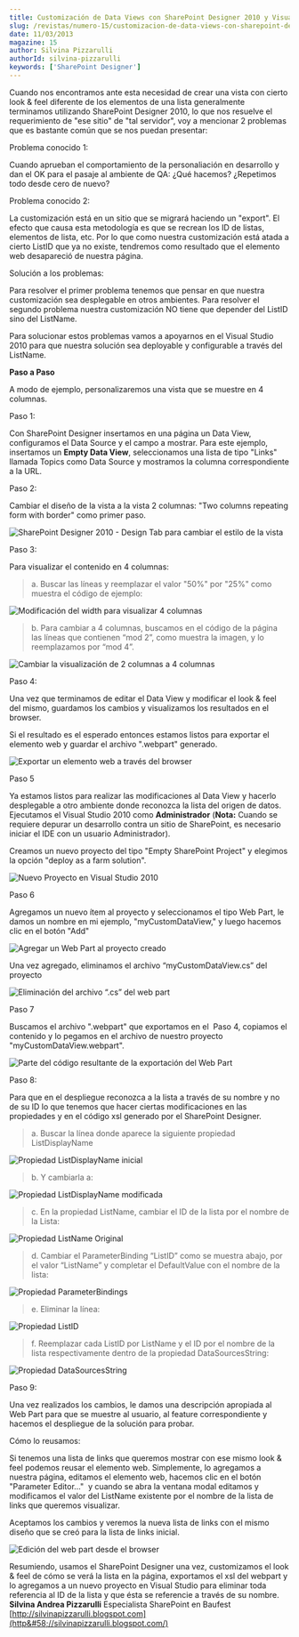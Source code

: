 ```yaml
---
title: Customización de Data Views con SharePoint Designer 2010 y Visual Studio 2010
slug: /revistas/numero-15/customizacion-de-data-views-con-sharepoint-designer-2010-y-visual-studio-2010
date: 11/03/2013
magazine: 15
author: Silvina Pizzarulli
authorId: silvina-pizzarulli
keywords: ['SharePoint Designer']
---
```



<ArticleHeader frontmatter={props.pageContext.frontmatter} />



Cuando nos encontramos ante esta necesidad de crear una vista con cierto look & feel diferente de los elementos de una lista generalmente terminamos utilizando SharePoint Designer 2010, lo que nos resuelve el requerimiento de "ese sitio" de "tal servidor", voy a mencionar 2 problemas que es bastante común que se nos puedan presentar:

Problema conocido 1:

Cuando aprueban el comportamiento de la personaliación en desarrollo y dan el OK para el pasaje al ambiente de QA: ¿Qué hacemos? ¿Repetimos todo desde cero de nuevo?

Problema conocido 2:

La customización está en un sitio que se migrará haciendo un "export". El efecto que causa esta metodología es que se recrean los ID de listas, elementos de lista, etc. Por lo que como nuestra customización está atada a cierto ListID que ya no existe, tendremos como resultado que el elemento web desapareció de nuestra página.

Solución a los problemas:

Para resolver el primer problema tenemos que pensar en que nuestra customización sea desplegable en otros ambientes. Para resolver el segundo problema nuestra customización NO tiene que depender del ListID sino del ListName.

Para solucionar estos problemas vamos a apoyarnos en el Visual Studio 2010 para que nuestra solución sea deployable y configurable a través del ListName.

**Paso a Paso**

A modo de ejemplo, personalizaremos una vista que se muestre en 4 columnas.

Paso 1:

Con SharePoint Designer insertamos en una página un Data View, configuramos el Data Source y el campo a mostrar. Para este ejemplo, insertamos un **Empty Data View**, seleccionamos una lista de tipo "Links" llamada Topics como Data Source y mostramos la columna correspondiente a la URL.

Paso 2:

Cambiar el diseño de la vista a la vista 2 columnas: "Two columns repeating form with border" como primer paso.

![SharePoint Designer 2010 - Design Tab para cambiar el estilo de la vista](../../../images/numero15/customizacion-data-views-sharepoint-designer-2010-visual-studio-2010/image1.png)

Paso 3:

Para visualizar el contenido en 4 columnas:


> a. Buscar las líneas y reemplazar el valor "50%" por "25%" como muestra el código de ejemplo:


![Modificación del width para visualizar 4 columnas](../../../images/numero15/customizacion-data-views-sharepoint-designer-2010-visual-studio-2010/image2.png)


> b. Para cambiar a 4 columnas, buscamos en el código de la página las líneas que contienen “mod 2”, como muestra la imagen, y lo reemplazamos por “mod 4”.


![Cambiar la visualización de 2 columnas a 4 columnas](../../../images/numero15/customizacion-data-views-sharepoint-designer-2010-visual-studio-2010/image3.png)

Paso 4:

Una vez que terminamos de editar el Data View y modificar el look & feel del mismo, guardamos los cambios y visualizamos los resultados en el browser.

Si el resultado es el esperado entonces estamos listos para exportar el elemento web y guardar el archivo ".webpart" generado.

![Exportar un elemento web a través del browser](../../../images/numero15/customizacion-data-views-sharepoint-designer-2010-visual-studio-2010/image4.png)

Paso 5

Ya estamos listos para realizar las modificaciones al Data View y hacerlo desplegable a otro ambiente donde reconozca la lista del origen de datos. Ejecutamos el Visual Studio 2010 como **Administrador** (**Nota:** Cuando se requiere depurar un desarrollo contra un sitio de SharePoint, es necesario iniciar el IDE con un usuario Administrador).

Creamos un nuevo proyecto del tipo "Empty SharePoint Project" y elegimos la opción "deploy as a farm solution".

![Nuevo Proyecto en Visual Studio 2010](../../../images/numero15/customizacion-data-views-sharepoint-designer-2010-visual-studio-2010/image5.png)

Paso 6

Agregamos un nuevo ítem al proyecto y seleccionamos el tipo Web Part, le damos un nombre en mi ejemplo, "myCustomDataView," y luego hacemos clic en el botón "Add"

![Agregar un Web Part al proyecto creado](../../../images/numero15/customizacion-data-views-sharepoint-designer-2010-visual-studio-2010/image6.png)

Una vez agregado, eliminamos el archivo “myCustomDataView.cs” del proyecto

![Eliminación del archivo “.cs” del web part](../../../images/numero15/customizacion-data-views-sharepoint-designer-2010-visual-studio-2010/image7.png)

Paso 7

Buscamos el archivo ".webpart" que exportamos en el  Paso 4, copiamos el contenido y lo pegamos en el archivo de nuestro proyecto "myCustomDataView.webpart".

![Parte del código resultante de la exportación del Web Part](../../../images/numero15/customizacion-data-views-sharepoint-designer-2010-visual-studio-2010/image8.png)

Paso 8:

Para que en el despliegue reconozca a la lista a través de su nombre y no de su ID lo que tenemos que hacer ciertas modificaciones en las propiedades y en el código xsl generado por el SharePoint Designer.


> a. Buscar la línea donde aparece la siguiente propiedad ListDisplayName


![Propiedad ListDisplayName inicial](../../../images/numero15/customizacion-data-views-sharepoint-designer-2010-visual-studio-2010/image9.png)


> b. Y cambiarla a:


![Propiedad ListDisplayName modificada](../../../images/numero15/customizacion-data-views-sharepoint-designer-2010-visual-studio-2010/image10.png)


> c. En la propiedad ListName, cambiar el ID de la lista por el nombre de la Lista:


![Propiedad ListName Original](../../../images/numero15/customizacion-data-views-sharepoint-designer-2010-visual-studio-2010/image11.png)


> d. Cambiar el ParameterBinding “ListID” como se muestra abajo, por el valor “ListName” y completar el DefaultValue con el nombre de la lista:


![Propiedad ParameterBindings](../../../images/numero15/customizacion-data-views-sharepoint-designer-2010-visual-studio-2010/image12.png)


> e. Eliminar la línea:


![Propiedad ListID](../../../images/numero15/customizacion-data-views-sharepoint-designer-2010-visual-studio-2010/image13.png)


> f.  Reemplazar cada ListID por ListName y el ID por el nombre de la lista respectivamente dentro de la propiedad DataSourcesString:


![Propiedad DataSourcesString](../../../images/numero15/customizacion-data-views-sharepoint-designer-2010-visual-studio-2010/image14.png)

Paso 9:

Una vez realizados los cambios, le damos una descripción apropiada al Web Part para que se muestre al usuario, al feature correspondiente y hacemos el despliegue de la solución para probar.

Cómo lo reusamos:

Si tenemos una lista de links que queremos mostrar con ese mismo look & feel podemos reusar el elemento web. Simplemente, lo agregamos a nuestra página, editamos el elemento web, hacemos clic en el botón "Parameter Editor…"  y cuando se abra la ventana modal editamos y modificamos el valor del ListName existente por el nombre de la lista de links que queremos visualizar.

Aceptamos los cambios y veremos la nueva lista de links con el mismo diseño que se creó para la lista de links inicial.

![Edición del web part desde el browser](../../../images/numero15/customizacion-data-views-sharepoint-designer-2010-visual-studio-2010/image15.png)

Resumiendo, usamos el SharePoint Designer una vez, customizamos el look & feel de cómo se verá la lista en la página, exportamos el xsl del webpart y lo agregamos a un nuevo proyecto en Visual Studio para eliminar toda referencia al ID de la lista y que ésta se referencie a través de su nombre.
 
**Silvina Andrea Pizzarulli**
Especialista SharePoint en Baufest
[http://silvinapizzarulli.blogspot.com](http&#58;//silvinapizzarulli.blogspot.com/)

